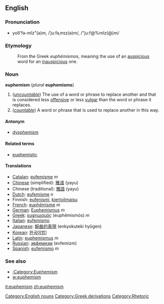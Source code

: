 ==English==
=== Pronunciation ===
*yoo͞'fə-mĭz"(ə)m, /ˈjuːfəˌmɪz(ə)m/, /"ju:f@%mIz(@)m/

===Etymology===
:From the Greek ''euphëmismos'', meaning the use of an [[auspicious]] word for an [[inauspicious]] one.

===Noun===
'''euphemism''' (''plural'' '''euphemisms''')

#(''[[uncountable]]'') The use of a word or phrase to replace another and that is considered less [[offensive]] or less [[vulgar]] than the word or phrase it replaces.
#(''[[countable]]'') A word or phrase that is used to replace another in this way.

====Antonym====
*[[dysphemism]]

====Related terms====
*[[euphemistic]]

====Translations====
*[[Catalan]]: [[eufemisme]] ''m''
*[[Chinese]] (simplified): [[雅语]] (yayu)
*Chinese (traditional): [[雅語]] (yayu)
*[[Dutch]]: [[eufemisme]] ''n''
*Finnish: [[eufenismi]], [[kiertoilmaisu]]
*[[French]]: [[euphémisme]] ''m''
*[[German]]: [[Euphemismus]] ''m''
*[[Greek]]: [[ευφημισμός]] (euphēmismós) ''m''
*[[Italian]]: [[eufemismo]]
*[[Japanese]]: [[婉曲的表現]] (enkyokuteki hyōgen)
*[[Korean]]: [[완곡어법]]]
*[[Latin]]: [[euphemismus]] ''m''
*[[Russian]]: [[эвфемизм]] (evfemizm)
*[[Spanish]]: [[eufemismo]] ''m''

===See also===
* [[:Category:Euphemism]]
* [[w:euphemism]]

[[Category:English nouns]]
[[Category:Greek derivations]]
[[Category:Rhetoric]]

[[it:euphemism]]
[[zh:euphemism]]